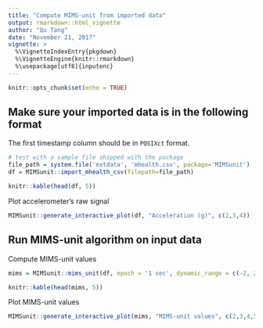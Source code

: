```yaml
---
title: "Compute MIMS-unit from imported data"
output: rmarkdown::html_vignette
author: "Qu Tang"
date: "November 21, 2017"
vignette: >
  %\VignetteIndexEntry{pkgdown}
  %\VignetteEngine{knitr::rmarkdown}
  %\usepackage[utf8]{inputenc}
---
```


```r
knitr::opts_chunk$set(echo = TRUE)
```

## Make sure your imported data is in the following format

The first timestamp column should be in `POSIXct` format.


```r
# test with a sample file shipped with the package
file_path = system.file('extdata', 'mhealth.csv', package='MIMSunit')
df = MIMSunit::import_mhealth_csv(filepath=file_path)
```

```r
knitr::kable(head(df, 5))
```

Plot accelerometer's raw signal
```r
MIMSunit::generate_interactive_plot(df, "Acceleration (g)", c(2,3,4))
```

## Run MIMS-unit algorithm on input data

Compute MIMS-unit values
```r
mims = MIMSunit::mims_unit(df, epoch = '1 sec', dynamic_range = c(-2, 2), output_mims_per_axis = TRUE)
```

```r
knitr::kable(head(mims, 5))
```

Plot MIMS-unit values
```r
MIMSunit::generate_interactive_plot(mims, "MIMS-unit values", c(2,3,4,5))
```